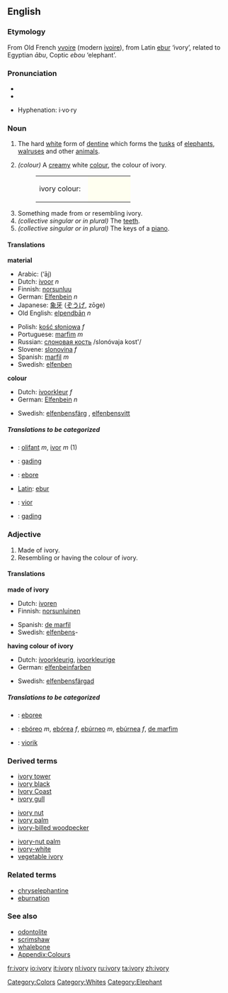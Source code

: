 {{wikipedia}}
==English==

===Etymology===
From Old French [[yvoire]] (modern [[ivoire]]), from Latin [[ebur]] ‘ivory’, related to Egyptian ''ābu'', Coptic ''ebou'' ‘elephant’.

===Pronunciation===
* {{IPA|/ˈaɪvəri/}}
* {{SAMPA|/"aIv(@)ri/}}

* Hyphenation: i·vo·ry

===Noun===
{{en-noun|ivor|ies|-}}

# {{uncountable}} The hard [[white]] form of [[dentine]] which forms the [[tusk]]s of [[elephant]]s, [[walrus]]es and other [[animal]]s.
# ''(colour)'' A [[cream]]y white [[color|colour]], the colour of ivory.  
#:<table><tr><td>ivory colour: &nbsp;</td><td bgcolor="#FFFFF0" width="80">&nbsp; </td></tr></table>
# Something made from or resembling ivory.
# ''(collective singular or in plural)'' The [[teeth]].
# ''(collective singular or in plural)'' The keys of a [[piano]].

====Translations====

'''material'''
{{top}}
*Arabic: {{ARchar|[[عاج]]}} (‘āj)
*Dutch: [[ivoor]] ''n''
*Finnish: [[norsunluu]]
*German: [[Elfenbein]] ''n''
*Japanese: [[象牙]] ([[ぞうげ]], zōge)
*Old English: [[elpendban|elpendbān]] ''n''
{{mid}}
*Polish: [[kość słoniowa]] ''f''
*Portuguese: [[marfim]] ''m''
*Russian: [[слоновая кость]] /slonóvaja kost'/ {{f}}
*Slovene: [[slonovina]] ''f''
*Spanish: [[marfil]] ''m''
*Swedish: [[elfenben]] {{n}}
{{bottom}}

'''colour'''
{{top}}
*Dutch: [[ivoorkleur]] ''f''
*German: [[Elfenbein]] ''n''
{{mid}}
*Swedish: [[elfenbensfärg]] {{c}}, [[elfenbensvitt]] {{n}}
{{bottom}}

=====Translations to be categorized=====
{{checktrans}}
<!--Remove this section once all of the translations below have been moved into the tables above.-->
*{{ttbc|Breton}}: [[olifant]] ''m'', [[ivor]] ''m'' (1)
*{{ttbc|Indonesian}}: [[gading]]
*{{ttbc|Interlingua}}: [[ebore]]
*[[w:Latin language|Latin]]: [[ebur]]
*{{ttbc|Volapük}}: [[vior]]
*{{ttbc|Malay}}: [[gading]]

===Adjective===
{{en-adj-notcomp}}

# Made of ivory.
# Resembling or having the colour of ivory.

====Translations====
'''made of ivory'''
{{top}}
*Dutch: [[ivoren]]
*Finnish: [[norsunluinen]]
{{mid}}
*Spanish: [[de marfil]]
*Swedish: [[elfenben]]s-
{{bottom}}

'''having colour of ivory'''
{{top}}
*Dutch: [[ivoorkleurig]], [[ivoorkleurige]]
*German: [[elfenbeinfarben]]
{{mid}}
*Swedish: [[elfenbensfärgad]]
{{bottom}}

=====Translations to be categorized=====
{{checktrans}}
<!--Remove this section once all of the translations below have been moved into the tables above.-->
*{{ttbc|Interlingua}}: [[eboree]]
*{{ttbc|Portuguese}}: [[ebóreo]] ''m'', [[ebórea]] ''f'', [[ebúrneo]] ''m'', [[ebúrnea]] ''f'', [[de marfim]]
*{{ttbc|Volapük}}: [[viorik]]

===Derived terms===
{{top3}}
*[[ivory tower]]
*[[ivory black]]
*[[Ivory Coast]]
*[[ivory gull]]
{{mid3}}
*[[ivory nut]]
*[[ivory palm]]
*[[ivory-billed woodpecker]]
{{mid3}}
*[[ivory-nut palm]]
*[[ivory-white]]
*[[vegetable ivory]]
{{bottom}}

===Related terms===
*[[chryselephantine]]
*[[eburnation]]

===See also===
*[[odontolite]]
*[[scrimshaw]]
*[[whalebone]]
*[[Wiktionary_Appendix:Colours|Appendix:Colours]]

[[Category:Colors]]
[[Category:Whites]]
[[Category:Elephant]]

[[fr:ivory]]
[[io:ivory]]
[[it:ivory]]
[[nl:ivory]]
[[ru:ivory]]
[[ta:ivory]]
[[zh:ivory]]